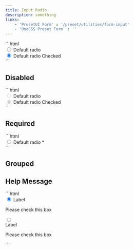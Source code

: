```yaml
---
title: Input Radio
description: something
links: 
    - 'PresetUI Form' : '/preset/utilities/form-input'
    - 'UnoCSS Preset Form' : ''
---
```


<PreviewBox name="radio/Default">
```html
<div class="flex gap-x-3 text-sm items-start">
    <input type="radio" name="def_radio" id="def_check" class="form-input-radio size-4 peer">
    <label for="def_check" class="text-body peer-disabled-op80 peer-disabled-pointer-events-none">Default radio</label>
</div>
<div class="flex gap-x-3 text-sm items-start">
    <input type="radio" checked name="def_radio" id="def_radio_checked" class="form-input-radio size-4 peer">
    <label for="def_radio_checked" class="text-body peer-disabled-op80 peer-disabled-pointer-events-none">Default radio Checked</label>
</div>
```
</PreviewBox>

## Disabled

<PreviewBox name="radio/Disabled">
```html
<div class="flex gap-x-3 text-sm items-start">
    <input type="radio" disabled name="def_radio_disabled" id="def_radio_disabled" class="form-input-radio size-4 peer">
    <label for="def_radio_disabled" class="text-body peer-disabled-op80 peer-disabled-pointer-events-none">Default radio</label>
</div>
<div class="flex gap-x-3 text-sm items-start">
    <input type="radio" disabled checked name="def_radio_checked_disabled" id="def_radio_checked_disabled" class="form-input-radio size-4 peer">
    <label for="def_radio_checked_disabled" class="text-body peer-disabled-op80 peer-disabled-pointer-events-none">Default radio Checked</label>
</div>
```
</PreviewBox>

## Required

<PreviewBox name="radio/Required">
```html
<div class="flex gap-x-3 text-sm items-start">
    <input type="radio" name="def_radio_required" id="def_radio_required" class="form-input-radio size-4 peer">
    <label for="def_radio_required" class="text-body peer-disabled:op80 peer-disabled:pointer-events-none ">Default radio <span aria-hidden="true" class="text-danger-600 dark:text-danger-500">*</span></label>
</div>
```
</PreviewBox>

## Grouped

<ComponentPreview name="radio/Grouped"/>

## Help Message

<PreviewBox name="radio/HelpMessage">
```html
<div class="flex flex-col gap-4 wfull">
    <div class="flex gap-x-3 text-sm items-start">
        <input checked type="radio" name="radio_help_1" id="radio_help_1" class="form-input-radio size-4 peer">
        <label for="radio_help_1" class="text-title font-medium text-base peer-disabled:op80 peer-disabled:pointer-events-none flex flex-col">
            Label
            <p class="text-body text-sm font-light">
                Please check this box
            </p>
        </label>
    </div>
    <label for="radio_help_2" class="flex gap-x-3 text-sm items-start p-4 rd-md b bdr-high has-[:checked]:border-secondary-600 dark-has-[:checked]:border-secondary-500">
        <input type="radio" name="radio_help_1" id="radio_help_2" class="form-input-radio-secondary size-4 peer">
        <div class="text-title font-medium text-base peer-disabled:op80 peer-disabled:pointer-events-none flex flex-col">
            Label
            <p class="text-body text-sm font-light">
                Please check this box
            </p>
        </div>
    </label>
</div>
```
</PreviewBox>
